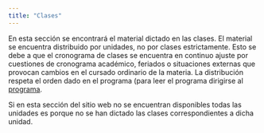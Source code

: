 ```yaml
---
title: "Clases"
---
```


En esta sección se encontrará el material dictado en las clases.
El material se encuentra distribuido por unidades, no por clases estrictamente.
Esto se debe a que el cronograma de clases se encuentra en continuo ajuste
por cuestiones de cronograma académico, feriados o situaciones externas
que provocan cambios en el cursado ordinario de la materia.
La distribución respeta el orden dado en el programa
(para leer el programa dirigirse al [programa](./programa.qmd).

::: {.callout-note title="A tener en cuenta"}
Si en esta sección del sitio web no se encuentran disponibles todas las unidades
es porque no se han dictado las clases correspondientes a dicha unidad.
:::
